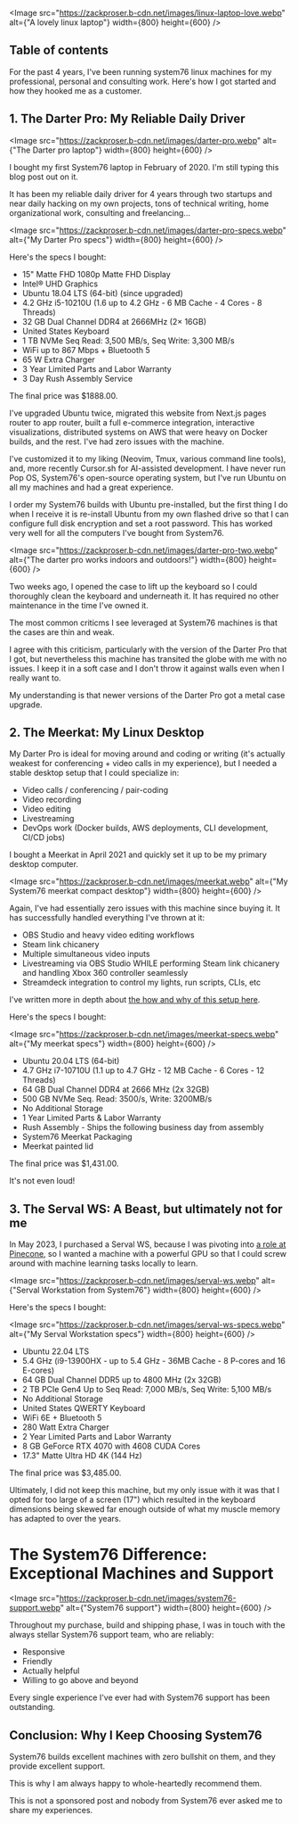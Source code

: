 


<Image src="https://zackproser.b-cdn.net/images/linux-laptop-love.webp" alt={"A lovely linux laptop"} width={800} height={600} />

## Table of contents

For the past 4 years, I've been running system76 linux machines for my professional, personal and consulting work. Here's how I got started and how they hooked me as a customer.

## 1. The Darter Pro: My Reliable Daily Driver 

<Image src="https://zackproser.b-cdn.net/images/darter-pro.webp" alt={"The Darter pro laptop"} width={800} height={600} />

I bought my first System76 laptop in February of 2020. I'm still typing this blog post out on it. 

It has been my reliable daily driver for 4 years through two startups and 
near daily hacking on my own projects, tons of technical writing, home organizational work, consulting and freelancing...

<Image src="https://zackproser.b-cdn.net/images/darter-pro-specs.webp" alt={"My Darter Pro specs"} width={800} height={600} />

Here's the specs I bought: 

* 15" Matte FHD 1080p Matte FHD Display
* Intel® UHD Graphics
* Ubuntu 18.04 LTS (64-bit) (since upgraded)
* 4.2 GHz i5-10210U (1.6 up to 4.2 GHz - 6 MB Cache - 4 Cores - 8 Threads)
* 32 GB Dual Channel DDR4 at 2666MHz (2× 16GB)
* United States Keyboard
* 1 TB NVMe Seq Read: 3,500 MB/s, Seq Write: 3,300 MB/s
* WiFi up to 867 Mbps + Bluetooth 5
* 65 W Extra Charger
* 3 Year Limited Parts and Labor Warranty
* 3 Day Rush Assembly Service

The final price was $1888.00.

I've upgraded Ubuntu twice, migrated this website from Next.js pages router to app router, built a full e-commerce integration, interactive visualizations, distributed systems on AWS that 
were heavy on Docker builds, and the rest. I've had zero issues with the machine.

I've customized it to my liking (Neovim, Tmux, various command line tools), and, more recently Cursor.sh for AI-assisted development. I have never run Pop OS, System76's open-source operating system, 
but I've run Ubuntu on all my machines and had a great experience.

I order my System76 builds with Ubuntu pre-installed, but the first thing I do when I receive it is re-install Ubuntu from my own flashed drive so that I can configure full disk encryption and set a root 
password. This has worked very well for all the computers I've bought from System76.

<Image src="https://zackproser.b-cdn.net/images/darter-pro-two.webp" alt={"The darter pro works indoors and outdoors!"} width={800} height={600} />

Two weeks ago, I opened the case to lift up the keyboard so I could thoroughly clean the keyboard and underneath it. It has required no other maintenance in the time I've owned it.

The most common criticms I see leveraged at System76 machines is that the cases are thin and weak. 

I agree with this criticism, particularly with the version of the Darter Pro that I got, but 
nevertheless this machine has transited the globe with me with no issues. I keep it in a soft case and I don't throw it against walls even when I really want to.

My understanding is that newer versions of the Darter Pro got a metal case upgrade.

## 2. The Meerkat: My Linux Desktop 

My Darter Pro is ideal for moving around and coding or writing (it's actually weakest for conferencing + video calls in my experience), but I needed a stable desktop setup that I could specialize in: 

* Video calls / conferencing / pair-coding
* Video recording 
* Video editing
* Livestreaming
* DevOps work (Docker builds, AWS deployments, CLI development, CI/CD jobs)

I bought a Meerkat in April 2021 and quickly set it up to be my primary desktop computer.

<Image src="https://zackproser.b-cdn.net/images/meerkat.webp" alt={"My System76 meerkat compact desktop"} width={800} height={600} />

Again, I've had essentially zero issues with this machine since buying it. It has successfully handled everything I've thrown at it: 

* OBS Studio and heavy video editing workflows
* Steam link chicanery 
* Multiple simultaneous video inputs
* Livestreaming via OBS Studio WHILE performing Steam link chicanery and handling Xbox 360 controller seamlessly
* Streamdeck integration to control my lights, run scripts, CLIs, etc

I've written more in depth about [the how and why of this setup here](/blog/yubikey-sudo-git-signing).

Here's the specs I bought: 

<Image src="https://zackproser.b-cdn.net/images/meerkat-specs.webp" alt={"My meerkat specs"} width={800} height={600} />

* Ubuntu 20.04 LTS (64-bit)
* 4.7 GHz i7-10710U (1.1 up to 4.7 GHz - 12 MB Cache - 6 Cores - 12 Threads)
* 64 GB Dual Channel DDR4 at 2666 MHz (2x 32GB)
* 500 GB NVMe Seq. Read: 3500/s, Write: 3200MB/s
* No Additional Storage
* 1 Year Limited Parts & Labor Warranty
* Rush Assembly - Ships the following business day from assembly
* System76 Meerkat Packaging
* Meerkat painted lid

The final price was $1,431.00.

It's not even loud!

## 3. The Serval WS: A Beast, but ultimately not for me

In May 2023, I purchased a Serval WS, because I was pivoting into [a role at Pinecone](/blog/i-am-joining-pinecone-io), so I wanted 
a machine with a powerful GPU so that I could screw around with machine learning tasks locally to learn.

<Image src="https://zackproser.b-cdn.net/images/serval-ws.webp" alt={"Serval Workstation from System76"} width={800} height={600} />

Here's the specs I bought: 

<Image src="https://zackproser.b-cdn.net/images/serval-ws-specs.webp" alt={"My Serval Workstation specs"} width={800} height={600} />

* Ubuntu 22.04 LTS
* 5.4 GHz (i9-13900HX - up to 5.4 GHz - 36MB Cache - 8 P-cores and 16 E-cores)
* 64 GB Dual Channel DDR5 up to 4800 MHz (2x 32GB)
* 2 TB PCIe Gen4 Up to Seq Read: 7,000 MB/s, Seq Write: 5,100 MB/s
* No Additional Storage
* United States QWERTY Keyboard
* WiFi 6E + Bluetooth 5
* 280 Watt Extra Charger
* 2 Year Limited Parts and Labor Warranty
* 8 GB GeForce RTX 4070 with 4608 CUDA Cores
* 17.3" Matte Ultra HD 4K (144 Hz)

The final price was $3,485.00.

Ultimately, I did not keep this machine, but my only issue with it was that I opted for too large of a screen (17")
which resulted in the keyboard dimensions being skewed far enough outside of what my muscle memory has adapted to over the years.

# The System76 Difference: Exceptional Machines and Support

<Image src="https://zackproser.b-cdn.net/images/system76-support.webp" alt={"System76 support"} width={800} height={600} />

Throughout my purchase, build and shipping phase, I was in touch with the always stellar System76 support team, who are reliably: 
* Responsive
* Friendly 
* Actually helpful 
* Willing to go above and beyond

Every single experience I've ever had with System76 support has been outstanding. 

## Conclusion: Why I Keep Choosing System76

System76 builds excellent machines with zero bullshit on them, and they provide excellent support. 

This is why I am always happy to whole-heartedly recommend them. 

This is not a sponsored post and nobody from System76 ever asked me to share my experiences. 